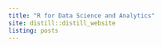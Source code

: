 ```yaml
---
title: "R for Data Science and Analytics"
site: distill::distill_website
listing: posts
---
```

<style>

.distill-site-header {
  --title-size:       16px;         
  --text-color:       #FFFFFF;            
  --text-size:        16px;                      
  --hover-color:      rgb(135, 203, 61);         
  --bkgd-color:       #455A64;                
}

body {
  background-image:	url('/D:/arychopra/R4DSA/Background_WelcomePage.png');
  background-repeat: no-repeat;
  background-size: cover;
}

.posts-list .post-preview img {
  display: None;
}


</style>